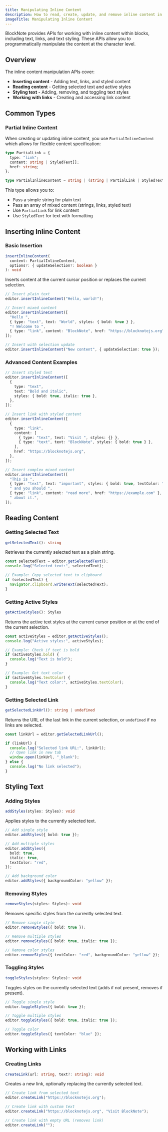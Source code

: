 ```yaml
---
title: Manipulating Inline Content
description: How to read, create, update, and remove inline content in the BlockNote editor
imageTitle: Manipulating Inline Content
---
```


BlockNote provides APIs for working with inline content within blocks, including text, links, and text styling. These APIs allow you to programmatically manipulate the content at the character level.

## Overview

The inline content manipulation APIs cover:

- **Inserting content** - Adding text, links, and styled content
- **Reading content** - Getting selected text and active styles
- **Styling text** - Adding, removing, and toggling text styles
- **Working with links** - Creating and accessing link content

## Common Types

### Partial Inline Content

When creating or updating inline content, you use `PartialInlineContent` which allows for flexible content specification:

```typescript
type PartialLink = {
  type: "link";
  content: string | StyledText[];
  href: string;
};

type PartialInlineContent = string | (string | PartialLink | StyledText)[];
```

This type allows you to:

- Pass a simple string for plain text
- Pass an array of mixed content (strings, links, styled text)
- Use `PartialLink` for link content
- Use `StyledText` for text with formatting

## Inserting Inline Content

### Basic Insertion

```typescript
insertInlineContent(
  content: PartialInlineContent,
  options?: { updateSelection?: boolean }
): void
```

Inserts content at the current cursor position or replaces the current selection.

```typescript
// Insert plain text
editor.insertInlineContent("Hello, world!");

// Insert mixed content
editor.insertInlineContent([
  "Hello ",
  { type: "text", text: "World", styles: { bold: true } },
  "! Welcome to ",
  { type: "link", content: "BlockNote", href: "https://blocknotejs.org" },
]);

// Insert with selection update
editor.insertInlineContent("New content", { updateSelection: true });
```

### Advanced Content Examples

```typescript
// Insert styled text
editor.insertInlineContent([
  {
    type: "text",
    text: "Bold and italic",
    styles: { bold: true, italic: true },
  },
]);

// Insert link with styled content
editor.insertInlineContent([
  {
    type: "link",
    content: [
      { type: "text", text: "Visit ", styles: {} },
      { type: "text", text: "BlockNote", styles: { bold: true } },
    ],
    href: "https://blocknotejs.org",
  },
]);

// Insert complex mixed content
editor.insertInlineContent([
  "This is ",
  { type: "text", text: "important", styles: { bold: true, textColor: "red" } },
  " and you should ",
  { type: "link", content: "read more", href: "https://example.com" },
  " about it.",
]);
```

## Reading Content

### Getting Selected Text

```typescript
getSelectedText(): string
```

Retrieves the currently selected text as a plain string.

```typescript
const selectedText = editor.getSelectedText();
console.log("Selected text:", selectedText);

// Example: Copy selected text to clipboard
if (selectedText) {
  navigator.clipboard.writeText(selectedText);
}
```

### Getting Active Styles

```typescript
getActiveStyles(): Styles
```

Returns the active text styles at the current cursor position or at the end of the current selection.

```typescript
const activeStyles = editor.getActiveStyles();
console.log("Active styles:", activeStyles);

// Example: Check if text is bold
if (activeStyles.bold) {
  console.log("Text is bold");
}

// Example: Get text color
if (activeStyles.textColor) {
  console.log("Text color:", activeStyles.textColor);
}
```

### Getting Selected Link

```typescript
getSelectedLinkUrl(): string | undefined
```

Returns the URL of the last link in the current selection, or `undefined` if no links are selected.

```typescript
const linkUrl = editor.getSelectedLinkUrl();

if (linkUrl) {
  console.log("Selected link URL:", linkUrl);
  // Open link in new tab
  window.open(linkUrl, "_blank");
} else {
  console.log("No link selected");
}
```

## Styling Text

### Adding Styles

```typescript
addStyles(styles: Styles): void
```

Applies styles to the currently selected text.

```typescript
// Add single style
editor.addStyles({ bold: true });

// Add multiple styles
editor.addStyles({
  bold: true,
  italic: true,
  textColor: "red",
});

// Add background color
editor.addStyles({ backgroundColor: "yellow" });
```

### Removing Styles

```typescript
removeStyles(styles: Styles): void
```

Removes specific styles from the currently selected text.

```typescript
// Remove single style
editor.removeStyles({ bold: true });

// Remove multiple styles
editor.removeStyles({ bold: true, italic: true });

// Remove color styles
editor.removeStyles({ textColor: "red", backgroundColor: "yellow" });
```

### Toggling Styles

```typescript
toggleStyles(styles: Styles): void
```

Toggles styles on the currently selected text (adds if not present, removes if present).

```typescript
// Toggle single style
editor.toggleStyles({ bold: true });

// Toggle multiple styles
editor.toggleStyles({ bold: true, italic: true });

// Toggle color
editor.toggleStyles({ textColor: "blue" });
```

## Working with Links

### Creating Links

```typescript
createLink(url: string, text?: string): void
```

Creates a new link, optionally replacing the currently selected text.

```typescript
// Create link from selected text
editor.createLink("https://blocknotejs.org");

// Create link with custom text
editor.createLink("https://blocknotejs.org", "Visit BlockNote");

// Create link with empty URL (removes link)
editor.createLink("");
```
